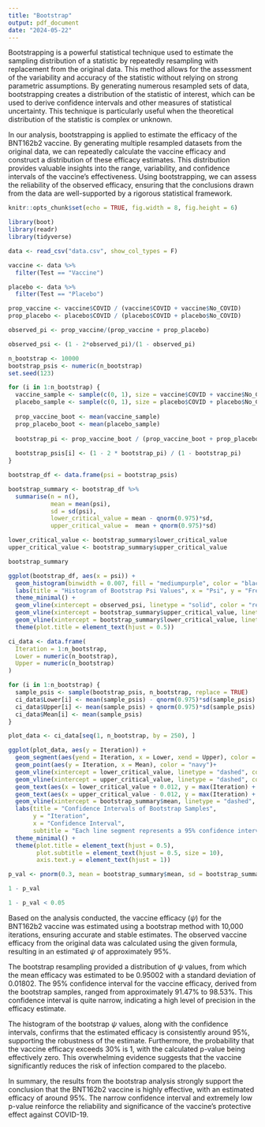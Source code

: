 ```yaml
---
title: "Bootstrap"
output: pdf_document
date: "2024-05-22"
---
```


Bootstrapping is a powerful statistical technique used to estimate the sampling distribution of a statistic by repeatedly resampling with replacement from the original data. This method allows for the assessment of the variability and accuracy of the statistic without relying on strong parametric assumptions. By generating numerous resampled sets of data, bootstrapping creates a distribution of the statistic of interest, which can be used to derive confidence intervals and other measures of statistical uncertainty. This technique is particularly useful when the theoretical distribution of the statistic is complex or unknown.

In our analysis, bootstrapping is applied to estimate the efficacy of the BNT162b2 vaccine. By generating multiple resampled datasets from the original data, we can repeatedly calculate the vaccine efficacy and construct a distribution of these efficacy estimates. This distribution provides valuable insights into the range, variability, and confidence intervals of the vaccine's effectiveness. Using bootstrapping, we can assess the reliability of the observed efficacy, ensuring that the conclusions drawn from the data are well-supported by a rigorous statistical framework.

```r
knitr::opts_chunk$set(echo = TRUE, fig.width = 8, fig.height = 6)

library(boot)
library(readr)
library(tidyverse)

```

```r

data <- read_csv("data.csv", show_col_types = F)

```

```r

vaccine <- data %>%
  filter(Test == "Vaccine")

placebo <- data %>%
  filter(Test == "Placebo")

prop_vaccine <- vaccine$COVID / (vaccine$COVID + vaccine$No_COVID)
prop_placebo <- placebo$COVID / (placebo$COVID + placebo$No_COVID)

observed_pi <- prop_vaccine/(prop_vaccine + prop_placebo)

observed_psi <- (1 - 2*observed_pi)/(1 - observed_pi)

```


```r

n_bootstrap <- 10000
bootstrap_psis <- numeric(n_bootstrap)
set.seed(123)

for (i in 1:n_bootstrap) {
  vaccine_sample <- sample(c(0, 1), size = vaccine$COVID + vaccine$No_COVID, replace = TRUE, prob = c(1 - prop_vaccine, prop_vaccine))
  placebo_sample <- sample(c(0, 1), size = placebo$COVID + placebo$No_COVID, replace = TRUE, prob = c(1 - prop_placebo, prop_placebo))
  
  prop_vaccine_boot <- mean(vaccine_sample)
  prop_placebo_boot <- mean(placebo_sample)
  
  bootstrap_pi <- prop_vaccine_boot / (prop_vaccine_boot + prop_placebo_boot)
  
  bootstrap_psis[i] <- (1 - 2 * bootstrap_pi) / (1 - bootstrap_pi)
}

```



```r

bootstrap_df <- data.frame(psi = bootstrap_psis)

bootstrap_summary <- bootstrap_df %>%
  summarise(n = n(), 
            mean = mean(psi), 
            sd = sd(psi), 
            lower_critical_value = mean - qnorm(0.975)*sd, 
            upper_critical_value =  mean + qnorm(0.975)*sd)

lower_critical_value <- bootstrap_summary$lower_critical_value
upper_critical_value <- bootstrap_summary$upper_critical_value

bootstrap_summary

```
```r

ggplot(bootstrap_df, aes(x = psi)) +
  geom_histogram(binwidth = 0.007, fill = "mediumpurple", color = "black") +
  labs(title = "Histogram of Bootstrap Psi Values", x = "Psi", y = "Frequency") +
  theme_minimal() +
  geom_vline(xintercept = observed_psi, linetype = "solid", color = "red") + 
  geom_vline(xintercept = bootstrap_summary$upper_critical_value, linetype = "dashed", color = "red") + 
  geom_vline(xintercept = bootstrap_summary$lower_critical_value, linetype = "dashed", color = "red") + 
  theme(plot.title = element_text(hjust = 0.5))

```

```r

ci_data <- data.frame(
  Iteration = 1:n_bootstrap,
  Lower = numeric(n_bootstrap),
  Upper = numeric(n_bootstrap)
)

for (i in 1:n_bootstrap) {
  sample_psis <- sample(bootstrap_psis, n_bootstrap, replace = TRUE)
  ci_data$Lower[i] <- mean(sample_psis) - qnorm(0.975)*sd(sample_psis)
  ci_data$Upper[i] <- mean(sample_psis) + qnorm(0.975)*sd(sample_psis)
  ci_data$Mean[i] <- mean(sample_psis)
}

```


```r

plot_data <- ci_data[seq(1, n_bootstrap, by = 250), ]

ggplot(plot_data, aes(y = Iteration)) +
  geom_segment(aes(yend = Iteration, x = Lower, xend = Upper), color = "navy") +
  geom_point(aes(y = Iteration, x = Mean), color = "navy")+
  geom_vline(xintercept = lower_critical_value, linetype = "dashed", color = "red") +
  geom_vline(xintercept = upper_critical_value, linetype = "dashed", color = "red") +
  geom_text(aes(x = lower_critical_value + 0.012, y = max(Iteration) + 300, label = "Lower Bound"), color = "red", hjust = 1.1) +
  geom_text(aes(x = upper_critical_value - 0.012, y = max(Iteration) + 300, label = "Upper Bound"), color = "red", hjust = -0.1) +
  geom_vline(xintercept = bootstrap_summary$mean, linetype = "dashed", color = "red") + 
  labs(title = "Confidence Intervals of Bootstrap Samples",
       y = "Iteration",
       x = "Confidence Interval",
       subtitle = "Each line segment represents a 95% confidence interval for a bootstrapped sample") +
  theme_minimal() +
  theme(plot.title = element_text(hjust = 0.5),
        plot.subtitle = element_text(hjust = 0.5, size = 10),
        axis.text.y = element_text(hjust = 1))
```


```r

p_val <- pnorm(0.3, mean = bootstrap_summary$mean, sd = bootstrap_summary$sd, lower.tail = F)

1 - p_val

1 - p_val < 0.05

```

Based on the analysis conducted, the vaccine efficacy ($\psi$) for the BNT162b2 vaccine was estimated using a bootstrap method with 10,000 iterations, ensuring accurate and stable estimates. The observed vaccine efficacy from the original data was calculated using the given formula, resulting in an estimated $\psi$ of approximately 95\%.

The bootstrap resampling provided a distribution of $\psi$ values, from which the mean efficacy was estimated to be 0.95002 with a standard deviation of 0.01802. The 95\% confidence interval for the vaccine efficacy, derived from the bootstrap samples, ranged from approximately 91.47\% to 98.53\%. This confidence interval is quite narrow, indicating a high level of precision in the efficacy estimate.

The histogram of the bootstrap $\psi$ values, along with the confidence intervals, confirms that the estimated efficacy is consistently around 95\%, supporting the robustness of the estimate. Furthermore, the probability that the vaccine efficacy exceeds 30\% is 1, with the calculated p-value being effectively zero. This overwhelming evidence suggests that the vaccine significantly reduces the risk of infection compared to the placebo.

In summary, the results from the bootstrap analysis strongly support the conclusion that the BNT162b2 vaccine is highly effective, with an estimated efficacy of around 95\%. The narrow confidence interval and extremely low p-value reinforce the reliability and significance of the vaccine's protective effect against COVID-19.


